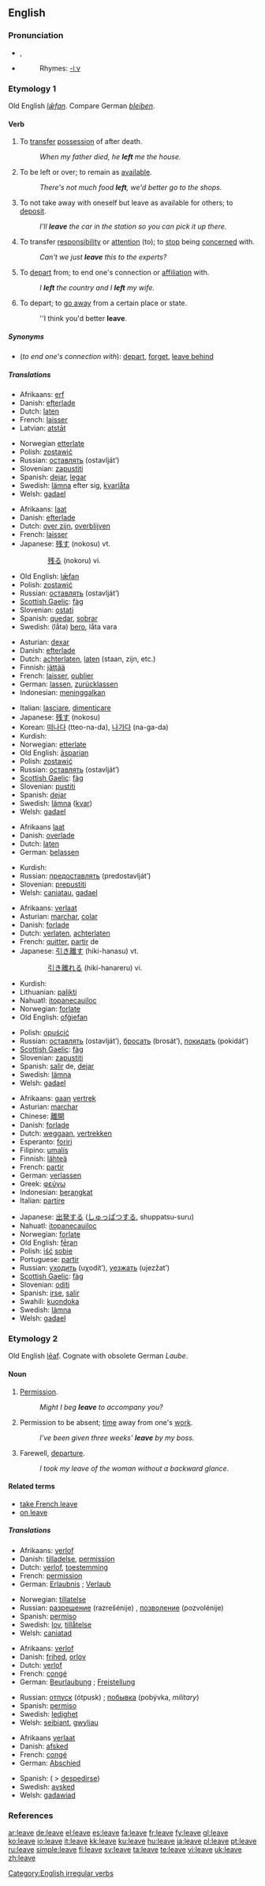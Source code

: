==English==

{{rank|English|sure|indeed|322|leave|rest|2|open}}

===Pronunciation===
*{{IPA|/liːv/}}, {{SAMPA|/li:v/}}
*{{audio|en-us-leave.ogg|Audio (US)}}
*:Rhymes: [[Rhymes:English:-iːv|-iːv]]

===Etymology 1===
Old English ''[[læfan|lǣfan]]''. Compare German ''[[bleiben]]''.

====Verb====
{{en-verb|leaves|leaving|left}}

# {{transitive}} To [[transfer]] [[possession]] of after death.
#: ''When my father died, he '''left''' me the house.''
# {{transitive}} To be left or over; to remain as [[available]].
#: ''There's not much food '''left''', we'd better go to the shops.''
# {{transitive}} To not take away with oneself but leave as available for others; to [[deposit]].
#: ''I'll '''leave''' the car in the station so you can pick it up there.''
# {{transitive}} To transfer [[responsibility]] or [[attention]] (to); to [[stop]] being [[concerned]] with.
#: ''Can't we just '''leave''' this to the experts?''
# {{transitive}} To [[depart]] from; to end one's connection or [[affiliation]] with.
#: ''I '''left''' the country and I '''left''' my wife.''
# {{intransitive}} To depart; to [[go away]] from a certain place or state.
#: ''I think you'd better '''leave'''.

=====Synonyms=====
*(''to end one's connection with''): [[depart]], [[forget]], [[leave behind]]

=====Translations=====
{{trans-top|transfer possession after death}}
*Afrikaans: [[erf]]
*Danish: [[efterlade]]
*Dutch: [[laten]]
*French: [[laisser]]
*Latvian: [[atstāt]]
{{trans-mid}}
*Norwegian [[etterlate]]
*Polish: [[zostawić]]
*Russian: [[оставлять]] (ostavlját’)
*Slovenian: [[zapustiti]]
*Spanish: [[dejar]], [[legar]]
*Swedish: [[lämna]] efter sig, [[kvarlåta]]
*Welsh: [[gadael]]
{{trans-bottom}}

{{trans-top|be left over, remain}}
*Afrikaans: [[laat]]
*Danish: [[efterlade]]
*Dutch: [[over zijn]], [[overblijven]]
*French: [[laisser]]
*Japanese: [[残す]] (nokosu) vt.
:: [[残る]] (nokoru) vi.
{{trans-mid}}
*Old English: [[læfan|lǣfan]]
*Polish: [[zostawić]]
*Russian: [[оставлять]] (ostavlját’)
*[[Scottish Gaelic]]: [[fàg]]
*Slovenian: [[ostati]]
*Spanish: [[quedar]], [[sobrar]]
*Swedish: (låta) [[bero]], låta vara
{{trans-bottom}}

{{trans-top|not take away}}
*Asturian: [[dexar]]
*Danish: [[efterlade]]
*Dutch: [[achterlaten]], [[laten]] (staan, zijn, etc.)
*Finnish: [[jättää]]
*French: [[laisser]], [[oublier]]
*German: [[lassen]], [[zurücklassen]]
*Indonesian: [[tinggal|meninggalkan]]
{{trans-mid}}
*Italian: [[lasciare]], [[dimenticare]]
*Japanese: [[残す]] (nokosu)
*Korean: [[떠나다]] (tteo-na-da), [[나가다]] (na-ga-da)
*Kurdish: {{KUchar|[[به‌جێی بێڵه‌]]}}
*Norwegian: [[etterlate]]
*Old English: [[asparian|āsparian]]
*Polish: [[zostawić]]
*Russian: [[оставлять]] (ostavlját’)
*[[Scottish Gaelic]]: [[fàg]]
*Slovenian: [[pustiti]]
*Spanish: [[dejar]]
*Swedish: [[lämna]] ([[kvar]])
*Welsh: [[gadael]]
{{trans-bottom}}

{{trans-top|allow, permit}}
*Afrikaans [[laat]]
*Danish: [[overlade]]
*Dutch: [[laten]]
*German: [[belassen]]
{{trans-mid}}
*Kurdish: {{KUchar|[[به‌جێی بێڵه‌]]}}
*Russian: [[предоставлять]] (predostavlját’)
*Slovenian: [[prepustiti]]
*Welsh: [[caniatau]], [[gadael]]
{{trans-bottom}}

{{trans-top|depart from}}
*Afrikaans: [[verlaat]]
*Asturian: [[marchar]], [[colar]]
*Danish: [[forlade]]
*Dutch: [[verlaten]], [[achterlaten]]
*French: [[quitter]], [[partir]] de
*Japanese: [[引き離す]] (hiki-hanasu) vt.
:: [[引き離れる]] (hiki-hanareru) vi.
*Kurdish: {{KUchar|[[به‌جێی بێڵه‌]]}}
*Lithuanian: [[palikti]]
*Nahuatl: [[itopanecauiloc]]
*Norwegian: [[forlate]]
*Old English: [[ofgiefan|ofġiefan]]
{{trans-mid}}
*Polish: [[opuścić]]
*Russian: [[оставлять]] (ostavlját’), [[бросать]] (brosát’), [[покидать]] (pokidát’)
*[[Scottish Gaelic]]: [[fàg]]
*Slovenian: [[zapustiti]]
*Spanish: [[salir]] de, [[dejar]]
*Swedish: [[lämna]]
*Welsh: [[gadael]]
{{trans-bottom}}

{{trans-top|depart (intransitive)}}
*Afrikaans: [[gaan]] [[vertrek]]
*Asturian: [[marchar]]
*Chinese: [[離開]]
*Danish: [[forlade]]
*Dutch: [[weggaan]], [[vertrekken]]
*Esperanto: [[foriri]]
*Filipino: [[umalís]]
*Finnish: [[lähteä]]
*French: [[partir]]
*German: [[verlassen]]
*Greek: [[φεύγω]]
*Indonesian: [[berangkat]]
*Italian: [[partire]]
{{trans-mid}}
*Japanese: [[出発]]する ([[しゅっぱつ]]する, shuppatsu-suru)
*Nahuatl: [[itopanecauiloc]]
*Norwegian: [[forlate]]
*Old English: [[feran|fēran]]
*Polish: [[iść]] [[sobie]]
*Portuguese: [[partir]]
*Russian: [[уходить]] (uχodít’), [[уезжать]] (ujezžat’)
*[[Scottish Gaelic]]: [[fàg]]
*Slovenian: [[oditi]]
*Spanish: [[irse]], [[salir]]
*Swahili: [[kuondoka]]
*Swedish: [[lämna]]
*Welsh: [[gadael]]
{{trans-bottom}}
[[Category:English irregular verbs]]

===Etymology 2===
Old English [[leaf|lēaf]]. Cognate with obsolete German ''Laube''.

====Noun====
{{en-noun}}

# {{dated}} [[permission|Permission]].
#: ''Might I beg '''leave''' to accompany you?''
# Permission to be absent; [[time]] away from one's [[work]].
#: ''I've been given three weeks' '''leave''' by my boss.''
# {{dated}} Farewell, [[departure]].
#: ''I took my leave of the woman without a backward glance.''

====Related terms====
*[[take French leave]]
*[[on leave]]

=====Translations=====
{{trans-top|permission}}
*Afrikaans: [[verlof]]
*Danish: [[tilladelse]], [[permission]]
*Dutch: [[verlof]], [[toestemming]] 
*French: [[permission]] {{f}}
*German: [[Erlaubnis]] {{f}}; [[Verlaub]] {{m}}
{{trans-mid}}
*Norwegian: [[tillatelse]] {{m}}
*Russian: [[разрешение]] (razrešénije) {{n}}, [[позволение]] (pozvolénije) {{n}}
*Spanish: [[permiso]] {{m}}
*Swedish: [[lov]], [[tillåtelse]]
*Welsh: [[caniatad]]
{{trans-bottom}}

{{trans-top|absence from work}}
*Afrikaans: [[verlof]]
*Danish: [[frihed]], [[orlov]]
*Dutch: [[verlof]]
*French: [[congé]] {{m}}
*German: [[Beurlaubung]] {{f}}; [[Freistellung]] {{f}}
{{trans-mid}}
*Russian: [[отпуск]] (ótpusk) {{m}}; [[побывка]] (pobývka, ''military'') {{f}}
*Spanish: [[permiso]] {{m}}
*Swedish: [[ledighet]]
*Welsh: [[seibiant]], [[gwyliau]]
{{trans-bottom}}

{{trans-top|departure}}
*Afrikaans [[verlaat]]
*Danish: [[afsked]]
*French: [[congé]] {{m}}
*German: [[Abschied]] {{m}}
{{trans-mid}}
*Spanish: ( > [[despedirse]])
*Swedish: [[avsked]]
*Welsh: [[gadawiad]]
{{trans-bottom}}

===References===
{{R:Century 1911}}
{{R:Webster 1913}}

[[ar:leave]]
[[de:leave]]
[[el:leave]]
[[es:leave]]
[[fa:leave]]
[[fr:leave]]
[[fy:leave]]
[[gl:leave]]
[[ko:leave]]
[[io:leave]]
[[it:leave]]
[[kk:leave]]
[[ku:leave]]
[[hu:leave]]
[[ja:leave]]
[[pl:leave]]
[[pt:leave]]
[[ru:leave]]
[[simple:leave]]
[[fi:leave]]
[[sv:leave]]
[[ta:leave]]
[[te:leave]]
[[vi:leave]]
[[uk:leave]]
[[zh:leave]]